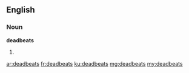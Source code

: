 ==English==

===Noun===
'''deadbeats'''

# {{plural of|deadbeat}}

[[ar:deadbeats]]
[[fr:deadbeats]]
[[ku:deadbeats]]
[[mg:deadbeats]]
[[my:deadbeats]]